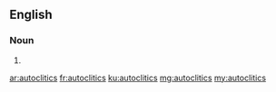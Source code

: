 ==English==

===Noun===
{{head|en|plural}}

# {{plural of|autoclitic|lang=en}}

[[ar:autoclitics]]
[[fr:autoclitics]]
[[ku:autoclitics]]
[[mg:autoclitics]]
[[my:autoclitics]]